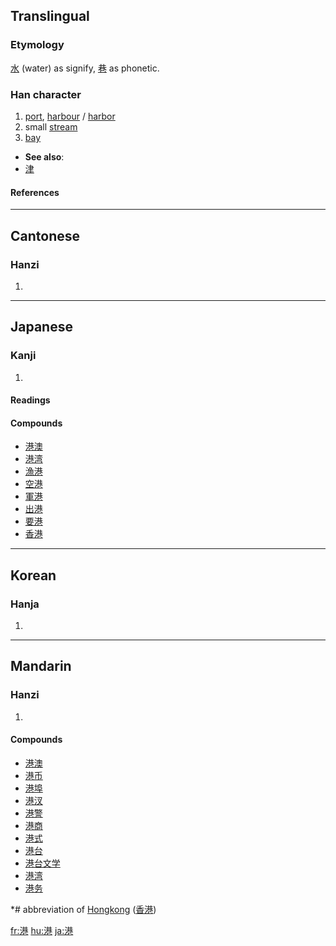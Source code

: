 ==Translingual==
===Etymology===
[[水]] (water) as signify, [[巷]] as phonetic.
===Han character===
{{Han char|rn=85|rad=水|as=09|sn=12|four=3411<sub>7</sub>|canj=水廿金山 (ETCU)}}
# [[port]], [[harbour]] / [[harbor]]
# small [[stream]]
# [[bay]]


* '''See also''':
* [[津]]
====References====
{{Han ref|kx=0635.040|dkj=17783|dj=1042.020|hdz=31668.070|uh=6E2F|ud=28207|bh=B4E4|bd=46308}}

----
==Cantonese==
===Hanzi===
{{yue-hanzi|jyut=|y=gong2}}
# {{defn|Cantonese}}

----
==Japanese==
===Kanji===
{{ja-kanji|grade=3|rs=水09}}
# {{defn|Japanese}} 
====Readings====
{{ja-readings|on=[[こう]] (kō)|kun=[[みなと]] (minato)}}

====Compounds====
*[[港澳]]
*[[港湾]]
*[[漁港]]
*[[空港]]
*[[軍港]]
*[[出港]]
*[[要港]]
*[[香港]]

----
==Korean==
===Hanja===
{{ko-hanja|hangeul=[[항]]|eumhun=|rv=hang|mr=hang|y=hang}}
# {{defn|Korean}}

----
==Mandarin==
===Hanzi===
{{cmn-hanzi|pin=[[gǎng]] ([[gang3]])|wg=kang<sup>3</sup>}}
# {{defn|Mandarin}}

====Compounds====
*[[港澳]]
*[[港币]]
*[[港埠]]
*[[港汊]]
*[[港警]]
*[[港商]]
*[[港式]]
*[[港台]]
*[[港台文学]]
*[[港湾]]
*[[港务]]


*# abbreviation of [[Hongkong]] ([[香港]])

[[fr:港]]
[[hu:港]]
[[ja:港]]